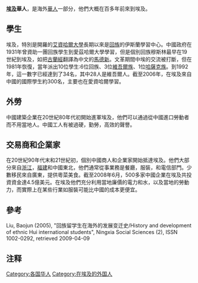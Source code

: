 {{Infobox ethnic group
|group=埃及華人
|image=[[Image:1955_Ma_Bufang_with_KMT_ambassador_to_Saudi_Arabia.jpg|250px]]
|poptime=6,000–10,000 (2007)<ref>{{cite journal |last=Sautman |first=Barry |author2=Yan Hairong |title=Friends and Interests: China’s  Distinctive Links with Africa |journal=African Studies Review |date=December 2007 |volume=50 |issue=3 |pages=89 |url=http://users.polisci.wisc.edu/schatzberg/ps362/Sautman2007.pdf |doi=10.1353/arw.2008.0014 |deadurl=yes |archiveurl=https://web.archive.org/web/20140606224233/http://users.polisci.wisc.edu/schatzberg/ps362/Sautman2007.pdf |archivedate=2014-06-06 |access-date=2017-06-14 }}</ref>
|popplace=[[開羅|開羅]]、[[亞歷山大港|亞歷山大港]]<ref>{{harvnb|Ao|2006}}</ref>
|rels=[[遜尼派|遜尼派]][[伊斯蘭教|伊斯蘭教]]<ref>{{harvnb|Harris|2007|p=178}}</ref>
|related-c=[[海外華人|海外華人]]
}}
'''[[埃及|埃及]]華人'''，是海外[[華人|華人]]一部分，他們大概在百多年前來到埃及。

==學生==
埃及，特別是開羅的[[艾資哈爾大學|艾資哈爾大學]]長期以來是[[回族|回族]]的伊斯蘭學習中心。中國政府在1931年曾資助一團回族學生到愛茲哈爾大學學習，但是個別回族穆斯林最早在19世紀到埃及，如把[[古蘭經|古蘭經]]翻譯為中文的[[馬德新|馬德新]]。文革期間中埃的交流被打斷，但在1981年恢復，當年派出10位學生:6位回族、3位[[維吾爾族|維吾爾族]]、1位[[哈薩克族|哈薩克族]]。到1992年，這一數字已經達到了34名，其中28人是維吾爾人。截至2006年，在埃及來自中國的國際學生約300名，主要也在愛資哈爾學習。

==外勞==
中國建築企業在20世紀80年代初開始進軍埃及，他們可以通過從中國進口勞動者而不用當地人。中國工人有被過硬，勤勞，高效的聲譽。

==交易商和企業家==
在20世紀90年代末和21世紀初，個別中國商人和企業家開始抵達埃及。他們大部分來自[[浙江|浙江]]，[[福建|福建]]和中國東北，他們通常從事業務是餐廳，服裝，和電信部門。少數移民來自廣東，提供粵菜美食。截至2008年6月，500多家中國企業在埃及共投資資金達4.5億美元。在埃及他們充分利用當地廉價的電力和水，以及當地的勞動力，而實際上在某些行業如服裝可能比中國的成本更便宜。

==參考==
Liu, Baojun (2005), "回族留学生在海外的发展变迁史/History and development of ethnic Hui international students", Ningxia Social Sciences (2), ISSN 1002-0292, retrieved 2009-04-09

== 注释 ==

{{Reflist}}
{{華人}}


[[Category:各国华人|Category:各国华人]]
[[Category:在埃及的外国人|Category:在埃及的外国人]]